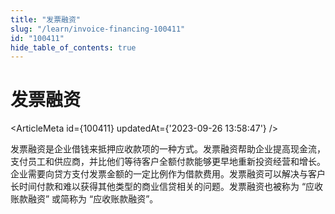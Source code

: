 ```yaml
---
title: "发票融资"
slug: "/learn/invoice-financing-100411"
id: "100411"
hide_table_of_contents: true
---
```



# 发票融资

<ArticleMeta id={100411} updatedAt={'2023-09-26 13:58:47'} />
<div className='border-solid border-b border-t-0 my-4 border-[var(--ifm-color-gray-300)]' />

发票融资是企业借钱来抵押应收款项的一种方式。发票融资帮助企业提高现金流，支付员工和供应商，并比他们等待客户全额付款能够更早地重新投资经营和增长。企业需要向贷方支付发票金额的一定比例作为借款费用。发票融资可以解决与客户长时间付款和难以获得其他类型的商业信贷相关的问题。发票融资也被称为 “应收账款融资” 或简称为 “应收账款融资”。
